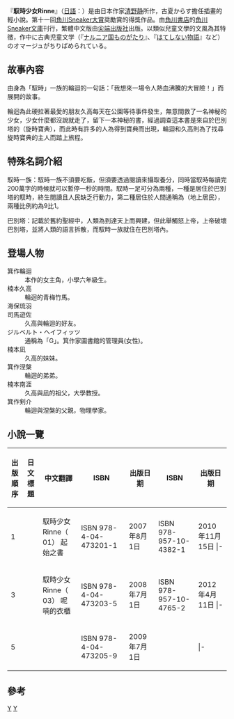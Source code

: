 {{unfinished}}
{{Infobox animanga/Headerofja
|標題= 馭時少女Rinne
|圖像= 
|尺寸= 
|日文名稱= {{lang|ja|時載りリンネ!}}
|假名= ときのりリンネ! 
|英文名稱= 
|羅馬字= toki nori rinne !
|類型= 
}}
{{Infobox animanga/Novel
|輕小說= yes
|標題= 
|著者= [[清野靜|清野靜]]
|插圖= [[古夏烏|古夏烏]]
|出版社= {{flagicon|Japan}} [[角川書店|角川書店]]<br />{{flagicon|Taiwan}} [[尖端出版|尖端出版]]
|他出版社= 
|掲載誌= 
|label= {{flagicon|Japan}} [[角川Sneaker文庫|角川Sneaker文庫]]<br /> {{flagicon|Taiwan}} 浮文字
|開始= 2007年7月
|結束= 
|冊數= {{flagicon|Japan}} 5冊（2009年7月）<ref>{{cite web|url=http://www.kadokawa.co.jp/lnovel/bk_detail.php?pcd=200704000021|title=時載りリンネ!(1)|publisher=[[角川書店|角川書店]]|accessdate=2013年9月26日|language=Ja|archive-date=2016年3月4日|archive-url=https://web.archive.org/web/20160304232828/http://www.kadokawa.co.jp/lnovel/bk_detail.php?pcd=200704000021|dead-url=no}}</ref><ref>{{cite web|url=http://www.kadokawa.co.jp/lnovel/bk_detail.php?pcd=200811000044|title=時載りリンネ!(5)|publisher=[[角川書店|角川書店]]|accessdate=2013年9月26日|language=Ja|archive-date=2016年3月4日|archive-url=https://web.archive.org/web/20160304203811/http://www.kadokawa.co.jp/lnovel/bk_detail.php?pcd=200811000044|dead-url=no}}</ref><br /> {{flagicon|Taiwan}} 3冊（2012年4月）<ref>{{cite web|url=http://www.spp.com.tw/spp2006/all/asp/search/bookfile.asp?bc=25037701|title=馭時少女Rinne(1)|publisher=[[尖端出版|尖端出版]]|accessdate=2013年9月26日|archive-date=2015年9月24日|archive-url=https://web.archive.org/web/20150924105111/http://www.spp.com.tw/spp2006/all/asp/search/bookfile.asp?bc=25037701|dead-url=no}}</ref><ref>{{cite web|url=http://www.spp.com.tw/spp2006/all/asp/search/bookfile.asp?bc=25037703|title=馭時少女Rinne(3)|publisher=[[尖端出版|尖端出版]]|accessdate=2013年9月26日|archive-date=2016年3月4日|archive-url=https://web.archive.org/web/20160304134425/http://www.spp.com.tw/spp2006/all/asp/search/bookfile.asp?bc=25037703|dead-url=no}}</ref>
}}
{{Infobox animanga/Footerofja}}

『'''馭時少女Rinne'''』（[[日語|日語]]：{{lang|ja|時載りリンネ!}}）是由日本作家[[清野静|清野静]]所作，古夏からす擔任插畫的輕小說。第十一回[[角川Sneaker大賞|角川Sneaker大賞]]奨勵賞的得獎作品。由[[角川書店|角川書店]]的[[角川Sneaker文庫|角川Sneaker文庫]]刊行，繁體中文版由[[尖端出版社|尖端出版社]]出版。以類似兒童文學的文風為其特徵，作中に古典児童文学（『[[ナルニア国ものがたり|ナルニア国ものがたり]]』、『[[はてしない物語|はてしない物語]]』など）のオマージュがちりばめられている。

==故事內容==
由身為「馭時」一族的輪迴的一句話：「我想來一場令人熱血沸騰的大冒險！」而展開的故事。

輪迴為此硬拉著最愛的朋友久高每天在公園等待事件發生，無意間救了一名神秘的少女，少女什麼都沒說就走了，留下一本神秘的書，經過調查這本書是來自於巴別塔的（旋時寶典），而此時有許多的人為得到寶典而出現，輪迴和久高則為了找尋旋時寶典的主人而踏上旅程。

==特殊名詞介紹==
馭時一族：馭時一族不須要吃飯，但須要透過閱讀來攝取養分，同時當馭時每讀完200萬字的時候就可以暫停一秒的時間。馭時一足可分為兩種，一種是居住於巴別塔的馭時，終生閱讀且人民缺乏行動力，第二種居住於人間通稱為（地上居民），兩種比例約為9比1。

巴別塔：記載於舊約聖經中，人類為到達天上而興建，但此舉觸怒上帝，上帝破壞巴別塔，並將人類的語言拆散，而馭時一族就住在巴別塔內。

==登場人物==
;箕作輪迴
:本作的女主角，小學六年級生。
;楠本久高
:輪迴的青梅竹馬。
;海保琉羽
;司馬遊佐
:久高與輪迴的好友。
;ジルベルト・ヘイフィッツ
:通稱為「G」。箕作家圖書館的管理員(女性)。
;楠本凪
:久高的妹妹。
;箕作涅槃
:輪迴的弟弟。
;楠本南涯
:久高與凪的祖父，大學教授。
;箕作剣介
:輪迴與涅槃的父親，物理學家。

== 小說一覽 ==
{| border="0"  cellpadding="3px" style="border: 1px solid #999; background-color:#FFFFFF; "
|-align="center" bgcolor="#cccccc"
! 出版<br>順序
! {{flagicon|Japan}} 日文標題
! {{flagicon|Taiwan}} 中文翻譯
! {{flagicon|Japan}} ISBN
! 出版日期
! {{flagicon|Taiwan}} ISBN
! 出版日期
|-----
| 1
| {{lang|ja|時載りリンネ! 1 はじまりの本}}
| 馭時少女Rinne（ 01） 起始之書
| ISBN 978-4-04-473201-1
| 2007年8月1日
| ISBN 978-957-10-4382-1
| 2010年11月15日
|- {{grey row}}
| 2
| {{lang|ja|時載りリンネ! 2 時のゆりかご}}
| 馭時少女Rinne（ 02） 時間搖籃
| ISBN 978-4-04-473202-8
| 2007年12月1日
| ISBN 978-957-10-4583-2
| 2011年11月8日
|-----
| 3
| {{lang|ja|時載りリンネ! 3 ささやきのクローゼット}}
| 馭時少女Rinne（ 03） 呢喃的衣櫃
| ISBN 978-4-04-473203-5
| 2008年7月1日
| ISBN 978-957-10-4765-2
| 2012年4月11日
|- {{grey row}}
| 4
| {{lang|ja|時載りリンネ! 4 とっておきの日々}}
| 
| ISBN 978-4-04-473204-2
| 2008年10月1日
| 
| 
|-----
| 5
| {{lang|ja|時載りリンネ! 5 明日のスケッチ}}
| 
| ISBN 978-4-04-473205-9
| 2009年7月1日
| 
| 
|- {{grey row}}
|}
==參考==
{{reflist}}
{{DEFAULTSORT:toki nori rinne !}}

[[Category:2007年日本小說|Y]]
[[Category:角川Sneaker文庫|Y]]